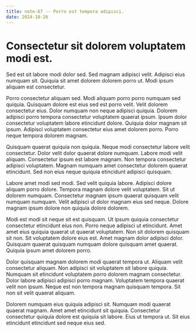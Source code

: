 ```yaml
---
title: note-67 -- Porro est tempora adipisci.
date: 2024-10-26
---
```


# Consectetur sit dolorem voluptatem modi est.

Sed est sit labore modi dolor sed. Sed magnam adipisci velit. Adipisci eius numquam sit. Quiquia sit amet dolorem dolorem porro ut. Modi ipsum aliquam est consectetur.

Porro consectetur aliquam sed. Modi aliquam porro porro numquam sed quiquia. Quisquam dolore est eius sed est porro velit. Velit dolorem consectetur eius. Dolor numquam non neque adipisci quiquia. Dolorem adipisci porro tempora consectetur voluptatem quaerat ipsum. Ipsum dolor consectetur voluptatem labore etincidunt dolore. Quiquia dolor magnam sit ipsum. Adipisci voluptatem consectetur eius amet dolorem porro. Porro neque tempora dolorem magnam.

Quisquam quaerat quiquia non quiquia. Neque modi consectetur labore velit consectetur. Dolor velit dolor quaerat dolore numquam. Labore modi velit aliquam. Consectetur ipsum est labore magnam. Non tempora consectetur adipisci voluptatem. Magnam numquam amet consectetur dolorem quaerat etincidunt. Sed non eius neque quiquia etincidunt adipisci quisquam.

Labore amet modi sed modi. Sed velit quiquia labore. Adipisci dolore aliquam porro dolore. Tempora magnam dolore velit voluptatem. Sit ut dolorem numquam. Consectetur magnam ipsum quaerat quisquam velit numquam numquam. Velit adipisci ut dolor magnam eius sed neque. Dolore magnam ipsum dolore non quiquia dolore dolorem.

Modi est modi sit neque sit est quisquam. Ut ipsum quiquia consectetur consectetur etincidunt eius non. Porro neque adipisci ut etincidunt. Amet amet eius quiquia quaerat ut quaerat voluptatem. Non sit dolorem quisquam sit non. Sit voluptatem dolore eius est. Amet magnam dolor adipisci dolor. Quisquam quaerat quisquam numquam dolore quisquam amet quaerat. Quiquia ipsum amet dolorem porro.

Dolor quisquam magnam dolorem modi quaerat tempora ut. Aliquam velit consectetur aliquam. Non adipisci sit voluptatem sit labore quiquia. Numquam sit etincidunt voluptatem porro dolorem magnam consectetur. Dolor labore adipisci adipisci porro magnam. Voluptatem tempora quaerat velit non ipsum. Neque est non tempora magnam quisquam tempora. Sit non sit velit quaerat aliquam.

Dolorem numquam eius quiquia adipisci sit. Numquam modi quaerat quaerat magnam. Amet amet etincidunt sit quiquia. Consectetur consectetur quiquia dolore est quiquia sit labore. Eius ut tempora ut. Sit eius etincidunt etincidunt sed neque eius sed.

